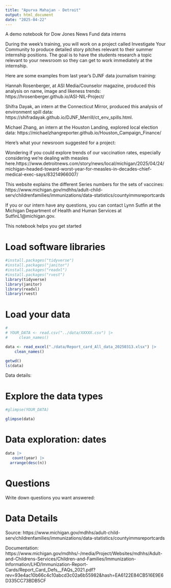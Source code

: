 ```yaml
---
title: "Apurva Mahajan - Detroit"
output: html_document
date: "2025-04-22"
---
```


A demo notebook for Dow Jones News Fund data interns

During the week’s training, you will work on a project called Investigate Your Community to produce detailed story pitches relevant to their summer internship positions. The goal is to have the students research a topic relevant to your newsroom so they can get to work immediately at the internship. 

Here are some examples from last year’s DJNF data journalism training:

Hannah Rosenberger, at ASI Media/Counselor magazine, produced this analysis on name, image and likeness trends: https://hrosenberger.github.io/ASI-NIL-Project/

Shifra Dayak, an intern at the Connecticut Mirror, produced this analysis of environment spill data: https://shifradayak.github.io/DJNF_Merrill/ct_env_spills.html.

Michael Zhang, an intern at the Houston Landing, explored local election data: https://michaelzhangreporter.github.io/Houston_Campaign_Finance/


Here's what your newsroom suggested for a project:

Wondering if you could explore trends of our vaccination rates, especially considering we’re dealing with measles here.https://www.detroitnews.com/story/news/local/michigan/2025/04/24/michigan-headed-toward-worst-year-for-measles-in-decades-chief-medical-exec-says/83214966007/
 
This website explains the different Series numbers for the sets of vaccines: https://www.michigan.gov/mdhhs/adult-child-serv/childrenfamilies/immunizations/data-statistics/countyimmsreportcards 
 
If you or our intern have any questions, you can contact Lynn Sutfin at the Michigan Department of Health and Human Services at SutfinL1@michigan.gov. 




This notebook helps you get started

# Load software libraries
```r
#install.packages("tidyverse")
#install.packages("janitor")
#install.packages("readxl")
#install.packages("rvest")
library(tidyverse)
library(janitor)
library(readxl)
library(rvest)

```


# Load your data


```r

# 
# YOUR_DATA <- read.csv("../data/XXXXX.csv") |> 
#     clean_names()

data <- read_excel("./data/Report_card_All_data_20250313.xlsx") |> 
    clean_names()

getwd()
ls(data)

```

Data details:


# Explore the data types
```r

#glimpse(YOUR_DATA)

glimpse(data)

```


# Data exploration: dates

```r
data |> 
   count(year) |> 
  arrange(desc(n))
```




# Questions 

Write down questions you want answered:



# Data Details
Source:
https://www.michigan.gov/mdhhs/adult-child-serv/childrenfamilies/immunizations/data-statistics/countyimmsreportcards

Documentation:
https://www.michigan.gov/mdhhs/-/media/Project/Websites/mdhhs/Adult-and-Childrens-Services/Children-and-Families/Immunization-Information/LHD/Immunization-Report-Cards/Report_Card_Defs__FAQs_2021.pdf?rev=93e4ac10b66c4c10abcd3c02a6b55982&hash=EA6122E84CB516E9E6D335CC73BDB5CF

